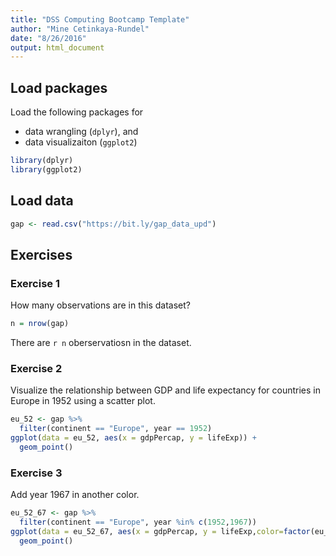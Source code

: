```yaml
---
title: "DSS Computing Bootcamp Template"
author: "Mine Cetinkaya-Rundel"
date: "8/26/2016"
output: html_document
---
```


## Load packages

Load the following packages for 

- data wrangling (`dplyr`), and 
- data visualizaiton (`ggplot2`)

```r
library(dplyr)
library(ggplot2)
```

## Load data

```r
gap <- read.csv("https://bit.ly/gap_data_upd")
```

## Exercises

### Exercise 1

How many observations are in this dataset?

```r
n = nrow(gap)
```

There are `r n` oberservatiosn in the dataset.

### Exercise 2

Visualize the relationship between GDP and life expectancy for 
countries in Europe in 1952 using a scatter plot.

```r
eu_52 <- gap %>%
  filter(continent == "Europe", year == 1952)
ggplot(data = eu_52, aes(x = gdpPercap, y = lifeExp)) +
  geom_point()  
```

### Exercise 3

Add year 1967 in another color.

```r
eu_52_67 <- gap %>%
  filter(continent == "Europe", year %in% c(1952,1967))
ggplot(data = eu_52_67, aes(x = gdpPercap, y = lifeExp,color=factor(eu_52_67$year))) +
  geom_point() 
```



